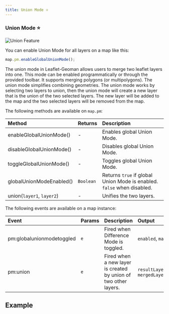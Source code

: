 ```yaml
---
title: Union Mode ⭐
---
```


### Union Mode ⭐

![Union Feature](https://assets.geoman.io//assets/union.gif)

You can enable Union Mode for all layers on a map like this:

```js
map.pm.enableGlobalUnionMode();
```

The union mode in Leaflet-Geoman allows users to merge two leaflet layers into one. This mode can be enabled programmatically or through the provided toolbar. It supports merging polygons (or multipolygons). The union mode simplifies combining geometries. The union mode works by selecting two layers to union, then the union mode will create a new layer that is the union of the two selected layers. The new layer will be added to the map and the two selected layers will be removed from the map.

The following methods are available on `map.pm`:

| Method                   | Returns   | Description                                                            |
| :------------------------ | :-------- | :--------------------------------------------------------------------- |
| enableGlobalUnionMode()   | -         | Enables global Union Mode.                                             |
| disableGlobalUnionMode()  | -         | Disables global Union Mode.                                            |
| toggleGlobalUnionMode()   | -         | Toggles global Union Mode.                                             |
| globalUnionModeEnabled()  | `Boolean` | Returns `true` if global Union Mode is enabled. `false` when disabled. |
| union(`layer1`, `layer2`) | -         | Unifies the two layers.                                                |

The following events are available on a map instance:

| Event                     | Params | Description                               | Output                                                 |
| :------------------------ | :----- | :---------------------------------------- | :----------------------------------------------------- |
| pm:globalunionmodetoggled | `e`    | Fired when Difference Mode is toggled.         | `enabled`, `map`                                       |
| pm:union                  | `e`    | Fired when a new layer is created by union of two other layers.  | `resultLayer`, `mergedLayers`                                   |

## Example


<Union />